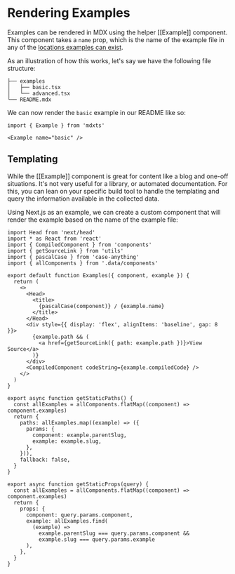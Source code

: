 # Rendering Examples

Examples can be rendered in MDX using the helper [[Example]] component. This component takes a `name` prop, which is the name of the example file in any of the [locations examples can exist](./01.sourcing.mdx).

As an illustration of how this works, let's say we have the following file structure:

```tsx
├── examples
│   ├── basic.tsx
│   └── advanced.tsx
└── README.mdx
```

We can now render the `basic` example in our README like so:

```mdx
import { Example } from 'mdxts'

<Example name="basic" />
```

## Templating

While the [[Example]] component is great for content like a blog and one-off situations. It's not very useful for a library, or automated documentation. For this, you can lean on your specific build tool to handle the templating and query the information available in the collected data.

Using Next.js as an example, we can create a custom component that will render the example based on the name of the example file:

```tsx filename="[example].tsx"
import Head from 'next/head'
import * as React from 'react'
import { CompiledComponent } from 'components'
import { getSourceLink } from 'utils'
import { pascalCase } from 'case-anything'
import { allComponents } from '.data/components'

export default function Examples({ component, example }) {
  return (
    <>
      <Head>
        <title>
          {pascalCase(component)} / {example.name}
        </title>
      </Head>
      <div style={{ display: 'flex', alignItems: 'baseline', gap: 8 }}>
        {example.path && (
          <a href={getSourceLink({ path: example.path })}>View Source</a>
        )}
      </div>
      <CompiledComponent codeString={example.compiledCode} />
    </>
  )
}

export async function getStaticPaths() {
  const allExamples = allComponents.flatMap((component) => component.examples)
  return {
    paths: allExamples.map((example) => ({
      params: {
        component: example.parentSlug,
        example: example.slug,
      },
    })),
    fallback: false,
  }
}

export async function getStaticProps(query) {
  const allExamples = allComponents.flatMap((component) => component.examples)
  return {
    props: {
      component: query.params.component,
      example: allExamples.find(
        (example) =>
          example.parentSlug === query.params.component &&
          example.slug === query.params.example
      ),
    },
  }
}
```
